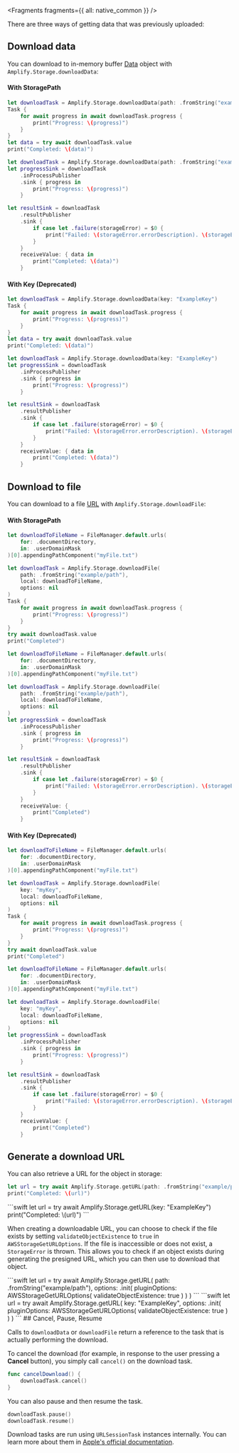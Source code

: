 
<Fragments fragments={{ all: native_common }} />

There are three ways of getting data that was previously uploaded:

## Download data

You can download to in-memory buffer [Data](https://developer.apple.com/documentation/foundation/data) object with `Amplify.Storage.downloadData`:

#### With StoragePath
<BlockSwitcher>

<Block name="Async/Await">

```swift
let downloadTask = Amplify.Storage.downloadData(path: .fromString("example/path"))
Task {
    for await progress in await downloadTask.progress {
        print("Progress: \(progress)")
    }
}
let data = try await downloadTask.value
print("Completed: \(data)")
```

</Block>

<Block name="Combine">

```swift
let downloadTask = Amplify.Storage.downloadData(path: .fromString("example/path"))
let progressSink = downloadTask
    .inProcessPublisher
    .sink { progress in
        print("Progress: \(progress)")
    }

let resultSink = downloadTask
    .resultPublisher
    .sink {
        if case let .failure(storageError) = $0 {
            print("Failed: \(storageError.errorDescription). \(storageError.recoverySuggestion)")
        }
    }
    receiveValue: { data in
        print("Completed: \(data)")
    }
```

</Block>

</BlockSwitcher>

#### With Key (Deprecated)
<BlockSwitcher>

<Block name="Async/Await">

```swift
let downloadTask = Amplify.Storage.downloadData(key: "ExampleKey")
Task {
    for await progress in await downloadTask.progress {
        print("Progress: \(progress)")
    }
}
let data = try await downloadTask.value
print("Completed: \(data)")
```

</Block>

<Block name="Combine">

```swift
let downloadTask = Amplify.Storage.downloadData(key: "ExampleKey")
let progressSink = downloadTask
    .inProcessPublisher
    .sink { progress in
        print("Progress: \(progress)")
    }

let resultSink = downloadTask
    .resultPublisher
    .sink {
        if case let .failure(storageError) = $0 {
            print("Failed: \(storageError.errorDescription). \(storageError.recoverySuggestion)")
        }
    }
    receiveValue: { data in
        print("Completed: \(data)")
    }
```

</Block>

</BlockSwitcher>

## Download to file

You can download to a file [URL](https://developer.apple.com/documentation/foundation/url) with `Amplify.Storage.downloadFile`:

#### With StoragePath
<BlockSwitcher>

<Block name="Async/Await">

```swift
let downloadToFileName = FileManager.default.urls(
    for: .documentDirectory,
    in: .userDomainMask
)[0].appendingPathComponent("myFile.txt")

let downloadTask = Amplify.Storage.downloadFile(
    path: .fromString("example/path"),
    local: downloadToFileName,
    options: nil
)
Task {
    for await progress in await downloadTask.progress {
        print("Progress: \(progress)")
    }
}
try await downloadTask.value
print("Completed")
```

</Block>

<Block name="Combine">

```swift
let downloadToFileName = FileManager.default.urls(
    for: .documentDirectory,
    in: .userDomainMask
)[0].appendingPathComponent("myFile.txt")

let downloadTask = Amplify.Storage.downloadFile(
    path: .fromString("example/path"),
    local: downloadToFileName,
    options: nil
)
let progressSink = downloadTask
    .inProcessPublisher
    .sink { progress in
        print("Progress: \(progress)")
    }

let resultSink = downloadTask
    .resultPublisher
    .sink {
        if case let .failure(storageError) = $0 {
            print("Failed: \(storageError.errorDescription). \(storageError.recoverySuggestion)")
        }
    }
    receiveValue: {
        print("Completed")
    }
```

</Block>

</BlockSwitcher>

#### With Key (Deprecated)
<BlockSwitcher>

<Block name="Async/Await">

```swift
let downloadToFileName = FileManager.default.urls(
    for: .documentDirectory,
    in: .userDomainMask
)[0].appendingPathComponent("myFile.txt")

let downloadTask = Amplify.Storage.downloadFile(
    key: "myKey",
    local: downloadToFileName,
    options: nil
)
Task {
    for await progress in await downloadTask.progress {
        print("Progress: \(progress)")
    }
}
try await downloadTask.value
print("Completed")
```

</Block>

<Block name="Combine">

```swift
let downloadToFileName = FileManager.default.urls(
    for: .documentDirectory,
    in: .userDomainMask
)[0].appendingPathComponent("myFile.txt")

let downloadTask = Amplify.Storage.downloadFile(
    key: "myKey",
    local: downloadToFileName,
    options: nil
)
let progressSink = downloadTask
    .inProcessPublisher
    .sink { progress in
        print("Progress: \(progress)")
    }

let resultSink = downloadTask
    .resultPublisher
    .sink {
        if case let .failure(storageError) = $0 {
            print("Failed: \(storageError.errorDescription). \(storageError.recoverySuggestion)")
        }
    }
    receiveValue: {
        print("Completed")
    }
```

</Block>

</BlockSwitcher>

## Generate a download URL

You can also retrieve a URL for the object in storage:
<BlockSwitcher>
<Block name="With StoragePath">
```swift
let url = try await Amplify.Storage.getURL(path: .fromString("example/path"))
print("Completed: \(url)")
```
</Block>

<Block name="With Key (Deprecated)">
```swift
let url = try await Amplify.Storage.getURL(key: "ExampleKey")
print("Completed: \(url)")
```
</Block>
</BlockSwitcher>

When creating a downloadable URL, you can choose to check if the file exists by setting `validateObjectExistence` to
`true` in `AWSStorageGetURLOptions`. If the file is inaccessible or does not exist, a `StorageError` is thrown.
This allows you to check if an object exists during generating the presigned URL, which you can then use to download
that object.

<BlockSwitcher>
<Block name="With StoragePath">
```swift
let url = try await Amplify.Storage.getURL(
    path: .fromString("example/path"),
    options: .init(
        pluginOptions: AWSStorageGetURLOptions(
            validateObjectExistence: true
        )
    )
)
```
</Block>

<Block name="With Key (Deprecated)">
```swift
let url = try await Amplify.Storage.getURL(
    key: "ExampleKey",
    options: .init(
        pluginOptions: AWSStorageGetURLOptions(
            validateObjectExistence: true
        )
    )
)
```
</Block>

</BlockSwitcher>
## Cancel, Pause, Resume

Calls to `downloadData` or `downloadFile` return a reference to the task that is actually performing the download.

To cancel the download (for example, in response to the user pressing a **Cancel** button), you simply call `cancel()` on the download task.

```swift
func cancelDownload() {
    downloadTask.cancel()
}
```

You can also pause and then resume the task.

```swift
downloadTask.pause()
downloadTask.resume()
```


<Callout>

Download tasks are run using `URLSessionTask` instances internally. You can learn more about them in [Apple's official documentation](https://developer.apple.com/documentation/foundation/urlsessiontask).

</Callout>